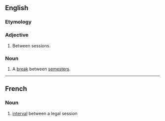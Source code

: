 ==English==

===Etymology===
{{prefix|en|inter|session}}

===Adjective===
{{en-adj|-}}

# Between sessions.

===Noun===
{{wikipedia}}
{{en-noun}}

# {{lb|en|US}} A [[break]] between [[semester]]s.
----
==French==

===Noun===
{{fr-noun|f}}

# [[interval]] between a legal session